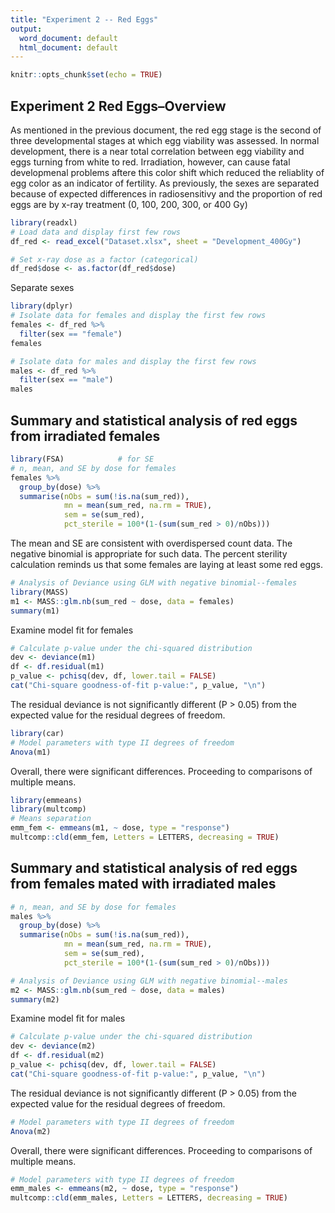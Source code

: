 ```yaml
---
title: "Experiment 2 -- Red Eggs"
output:
  word_document: default
  html_document: default
---
```


```r
knitr::opts_chunk$set(echo = TRUE)
```

## Experiment 2 Red Eggs--Overview    

As mentioned in the previous document, the red egg stage is the second of three
developmental stages at which egg viability was assessed. In normal development,
there is a near total correlation between egg viability and eggs turning from
white to red. Irradiation, however, can cause fatal developmenal problems 
aftere this color shift which reduced the reliablity of egg color as an 
indicator of fertility. As previously, the sexes are separated because of 
expected differences in radiosensitivy and the proportion of red eggs are 
by x-ray treatment (0, 100, 200, 300, or 400 Gy)

```r
library(readxl)
# Load data and display first few rows
df_red <- read_excel("Dataset.xlsx", sheet = "Development_400Gy")

# Set x-ray dose as a factor (categorical)
df_red$dose <- as.factor(df_red$dose)
```

Separate sexes

```r
library(dplyr)
# Isolate data for females and display the first few rows
females <- df_red %>% 
  filter(sex == "female")
females
```

```r
# Isolate data for males and display the first few rows
males <- df_red %>% 
  filter(sex == "male")
males
```


## Summary and statistical analysis of red eggs from irradiated females

```r
library(FSA)            # for SE
# n, mean, and SE by dose for females
females %>% 
  group_by(dose) %>%
  summarise(nObs = sum(!is.na(sum_red)),
            mn = mean(sum_red, na.rm = TRUE),
            sem = se(sum_red),
            pct_sterile = 100*(1-(sum(sum_red > 0)/nObs)))
```

The mean and SE are consistent with overdispersed count data. The negative 
binomial is appropriate for such data. The percent sterility calculation
reminds us that some females are laying at least some red eggs.

```r
# Analysis of Deviance using GLM with negative binomial--females
library(MASS)
m1 <- MASS::glm.nb(sum_red ~ dose, data = females)
summary(m1)
```
Examine model fit for females

```r
# Calculate p-value under the chi-squared distribution
dev <- deviance(m1)
df <- df.residual(m1)
p_value <- pchisq(dev, df, lower.tail = FALSE)
cat("Chi-square goodness-of-fit p-value:", p_value, "\n")
```
The residual deviance is not significantly different (P > 0.05) from the 
expected value for the residual degrees of freedom.

```r
library(car)
# Model parameters with type II degrees of freedom
Anova(m1)
```
Overall, there were significant differences. Proceeding to comparisons of 
multiple means.


```r
library(emmeans)
library(multcomp)
# Means separation
emm_fem <- emmeans(m1, ~ dose, type = "response")
multcomp::cld(emm_fem, Letters = LETTERS, decreasing = TRUE)
```

## Summary and statistical analysis of red eggs from females mated with irradiated males

```r
# n, mean, and SE by dose for females
males %>% 
  group_by(dose) %>%
  summarise(nObs = sum(!is.na(sum_red)),
            mn = mean(sum_red, na.rm = TRUE),
            sem = se(sum_red),
            pct_sterile = 100*(1-(sum(sum_red > 0)/nObs)))
```

```r
# Analysis of Deviance using GLM with negative binomial--males
m2 <- MASS::glm.nb(sum_red ~ dose, data = males)
summary(m2)
```

Examine model fit for males

```r
# Calculate p-value under the chi-squared distribution
dev <- deviance(m2)
df <- df.residual(m2)
p_value <- pchisq(dev, df, lower.tail = FALSE)
cat("Chi-square goodness-of-fit p-value:", p_value, "\n")
```
The residual deviance is not significantly different (P > 0.05) from the 
expected value for the residual degrees of freedom.

```r
# Model parameters with type II degrees of freedom
Anova(m2)
```

Overall, there were significant differences. Proceeding to comparisons of 
multiple means.


```r
# Model parameters with type II degrees of freedom
emm_males <- emmeans(m2, ~ dose, type = "response")
multcomp::cld(emm_males, Letters = LETTERS, decreasing = TRUE)
```

